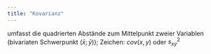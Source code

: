 ```yaml
---
title: "Kovarianz"
---
```


umfasst die quadrierten Abstände zum Mittelpunkt zweier Variablen (bivariaten Schwerpunkt $(\bar{x};\bar{y})$); Zeichen: $cov(x,y)$ oder $s^2_{xy}$



